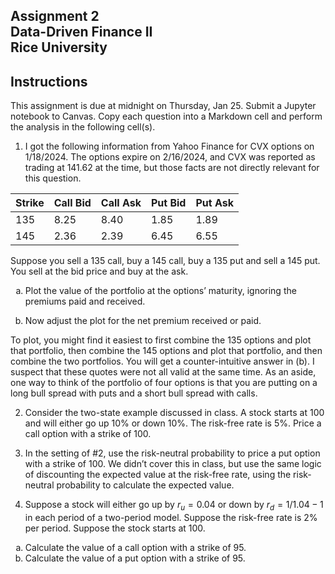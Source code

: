 ## Assignment 2<br>Data-Driven Finance II<br>Rice University



::: {.callout-note appearance="minimal"}
## Instructions 

This assignment is due at midnight on Thursday, Jan 25.  Submit a Jupyter notebook to Canvas. Copy each question into a Markdown cell and perform the analysis in the following cell(s). 
:::

1.  I got the following information from Yahoo Finance for CVX options on 1/18/2024.  The options expire on 2/16/2024, and CVX was reported as trading at 141.62 at the time, but those facts are not directly relevant for this question.  

| Strike | Call Bid | Call Ask | Put Bid | Put Ask|
| --- | --- | --- | --- | --- |
|135| 8.25 | 8.40 | 1.85 | 1.89 |
|145 | 2.36 | 2.39 | 6.45 | 6.55 |

Suppose you sell a 135 call, buy a 145 call, buy a 135 put and sell a 145 put.  You sell at the bid price and buy at the ask.  

(a)  Plot the value of the portfolio at the options' maturity, ignoring the premiums paid and received.

(b) Now adjust the plot for the net premium received or paid.

To plot, you might find it easiest to first combine the 135 options and plot that portfolio, then combine the 145 options and plot that portfolio, and then combine the two portfolios.  You will get a counter-intuitive answer in (b).  I suspect that these quotes were not all valid at the same time.  As an aside, one way to think of the portfolio of four options is that you are putting on a long bull spread with puts and a short bull spread with calls.

2. Consider the two-state example discussed in class.  A stock starts at 100 and will either go up 10% or down 10%.  The risk-free rate is 5%.  Price a call option with a strike of 100.

3.  In the setting of #2, use the risk-neutral probability to price a put option with a strike of 100.  We didn't cover this in class, but use the same logic of discounting the expected value at the risk-free rate, using the risk-neutral probability to calculate the expected value.

4.  Suppose a stock will either go up by $r_u=0.04$ or down by $r_d = 1/1.04 - 1$ in each period of a two-period model.  Suppose the risk-free rate  is 2% per period.  Suppose the stock starts at 100.  

(a)  Calculate the value of a call option with a strike of 95.
(b)  Calculate the value of a put option with a strike of 95.